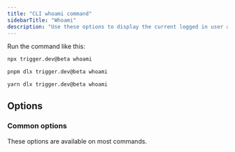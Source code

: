 ```yaml
---
title: "CLI whoami command"
sidebarTitle: "Whoami"
description: "Use these options to display the current logged in user and project details."
---
```



Run the command like this:

<CodeGroup>

```bash npm
npx trigger.dev@beta whoami
```

```bash pnpm
pnpm dlx trigger.dev@beta whoami
```

```bash yarn
yarn dlx trigger.dev@beta whoami
```

</CodeGroup>

## Options

### Common options

These options are available on most commands.

<CommonOptions />
